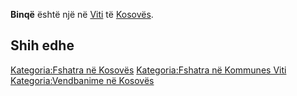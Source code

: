 {{Fshat në 
 | Emri                = Binqë
 | EmriAlt                = 
 | NAME_SHORT_FORM=      
 | NAME_GENERIC=      
 | NAME_SORT_NAME_RO=      BINQE
 | FULL_NAME_RO = Binqë
 | FULL_NAME_ND_RO=Binqe
 | SORT_NAME_RG=BINQE
 | FULL_NAME_RG=Binqë
 | FULL_NAME_ND_RG=Binqe
 | SRP_NAME_SHORT_FORM=      
 | SRP_NAME_GENERIC=      
 | SRP_NAME_SORT_NAME_RO=      
 | SRP_FULL_NAME_RO = 
 | SRP_FULL_NAME_ND_RO=
 | SRP_SORT_NAME_RG=
 | SRP_FULL_NAME_RG=
 | SRP_FULL_NAME_ND_RG=
 | Emri (Rasa dhanore) = 
 | Figura              = 
 | Shteti              = Kosovo
 | Komuna              = Viti
 | Kodi postar         = 
 | Sipërfaqja          = 

 | Popullsia           = 

 | Regj. i popullsisë  = 
 | Dend. e popullsisë  = 
 | Faqja zyrtare       = 
 <!--- Koordinatat ----> 
 | Gjerësia            = 42.299444
 | Gjatësia            = 21.364167
 | Lartësia            = 
}}
'''Binqë''' është një [[]] në [[Viti]] të [[Kosovës]].

<!-- == Gjeografia == -->
<!-- == Historia == -->
<!-- == Demografia == -->
== Shih edhe ==
{{Komuna Viti}}
{{Kosovo-Administrata-Cung}}

[[Kategoria:Fshatra në Kosovës]]
[[Kategoria:Fshatra në Kommunes Viti]]
[[Kategoria:Vendbanime në Kosovës]]
